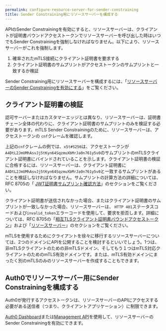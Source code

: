 ```yaml
---
permalink: configure-resource-server-for-sender-constraining
title: Sender Constraining用にリソースサーバーを構成する
---
```




APIのSender Constrainingを有効にすると、リソースサーバーは、クライアントが証明書バウンドアクセストークンでリソースサーバーを呼び出した時はいつでもSender Constrainingを強制しなければなりません。以下により、リソースサーバーがこれを強制します。

1. 確率されたmTLS接続にクライアント証明書を要求する
2. クライアント証明書のサムプリントがアクセストークンのサムプリントと一致するか検証

Sender Constraining用にリソースサーバーを構成するには、「[リソースサーバーのSender Constrainingを有効にする](#enable-sender-constraining-for-a-resource-server)」をご覧ください。

## クライアント証明書の検証

認可サーバーまたはカスタマーエッジとは異なり、リソースサーバーは、証明書チェーン全体の代わりに、クライアント証明書のサムプリントのみを検証する必要があります。mTLS Sender Constrainingのために、リソースサーバーは、アクセストークンの `cnf`クレームを確認します。



上記の`cnf`クレームの例では、`x5t#S256`は、アクセストークンが`A4DtL2JmUMhAsvJj5tKyn64SqzmuXbMrJa0n761y5v0`のサムプリントのmTLSクライアント証明書にバインドされていることを示します。クライアント証明書の検証に合格するには、リソースサーバーは、クライアント証明書に`A4DtL2JmUMhAsvJj5tKyn64SqzmuXbMrJa0n761y5v0`と一致するサムプリントがあることを検証しなければなりません。サムプリントの計算方法の詳細については、RFC 8705の「 [JWT証明書サムプリント確認方法](https://www.rfc-editor.org/rfc/rfc8705#name-jwt-certificate-thumbprint-)」のセクションをご覧ください。

クライアント証明書が送信されなかった場合、またはクライアント証明書のサムプリントが一致しなかった場合、リソースサーバーは、 `HTTP 401`ステータスコードおよび`invalid_token`エラーコードを使用して、要求を拒否します。詳細については、RFC 8705の「[相互TLSクライアント証明書バウンドアクセストークン](https://www.rfc-editor.org/rfc/rfc8705#name-mutual-tls-client-certifica)」および「[リソースサーバー](https://www.rfc-editor.org/rfc/rfc8705#name-resource-server)」のセクションをご覧ください。

mTLSを使用するためにクライアントを徐々に移行するリソースサーバーについては、2つのドメインにAPIを公開することを検討するといいでしょう。1つは、非mTLSクライアントのための非mTLSドメイン、そしてもう１つはmTLS対応クライアントのためのmTLS有効ドメインです。または、mTLS有効ドメインにまったく別のmTLSのみのリソースサーバーを作成することもできます。

## Auth0でリソースサーバー用にSender Constrainingを構成する

Auth0が発行するアクセストークンは、リソースサーバーのAPIにアクセスする必要がある送信者（つまり、クライアントアプリケーション）に制限できます。

[Auth0 Dashboard](%24%7Bmanage_url%7D/#/apis)または[Management API](https://auth0.com/docs/api/management/v2)を使用して、リソースサーバーのSender Constrainingを有効にできます。